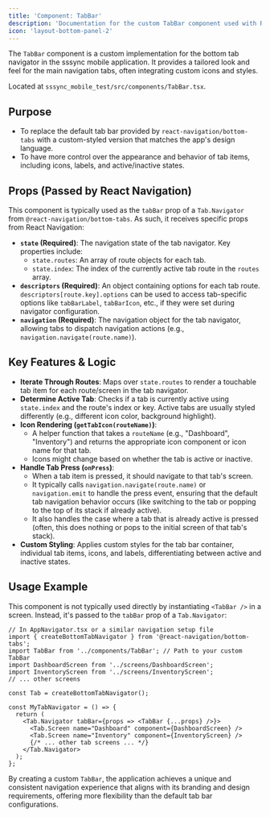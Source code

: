 ```yaml
---
title: 'Component: TabBar'
description: 'Documentation for the custom TabBar component used with React Navigation.'
icon: 'layout-bottom-panel-2'
---
```


The `TabBar` component is a custom implementation for the bottom tab navigator in the sssync mobile application. It provides a tailored look and feel for the main navigation tabs, often integrating custom icons and styles.

Located at `sssync_mobile_test/src/components/TabBar.tsx`.

## Purpose

-   To replace the default tab bar provided by `react-navigation/bottom-tabs` with a custom-styled version that matches the app's design language.
-   To have more control over the appearance and behavior of tab items, including icons, labels, and active/inactive states.

## Props (Passed by React Navigation)

This component is typically used as the `tabBar` prop of a `Tab.Navigator` from `@react-navigation/bottom-tabs`. As such, it receives specific props from React Navigation:

-   **`state` (Required)**: The navigation state of the tab navigator. Key properties include:
    -   `state.routes`: An array of route objects for each tab.
    -   `state.index`: The index of the currently active tab route in the `routes` array.
-   **`descriptors` (Required)**: An object containing options for each tab route. `descriptors[route.key].options` can be used to access tab-specific options like `tabBarLabel`, `tabBarIcon`, etc., if they were set during navigator configuration.
-   **`navigation` (Required)**: The navigation object for the tab navigator, allowing tabs to dispatch navigation actions (e.g., `navigation.navigate(route.name)`).

## Key Features & Logic

-   **Iterate Through Routes**: Maps over `state.routes` to render a touchable tab item for each route/screen in the tab navigator.
-   **Determine Active Tab**: Checks if a tab is currently active using `state.index` and the route's index or key. Active tabs are usually styled differently (e.g., different icon color, background highlight).
-   **Icon Rendering (`getTabIcon(routeName)`)**:
    -   A helper function that takes a `routeName` (e.g., "Dashboard", "Inventory") and returns the appropriate icon component or icon name for that tab.
    -   Icons might change based on whether the tab is active or inactive.
-   **Handle Tab Press (`onPress`)**:
    -   When a tab item is pressed, it should navigate to that tab's screen.
    -   It typically calls `navigation.navigate(route.name)` or `navigation.emit` to handle the press event, ensuring that the default tab navigation behavior occurs (like switching to the tab or popping to the top of its stack if already active).
    -   It also handles the case where a tab that is already active is pressed (often, this does nothing or pops to the initial screen of that tab's stack).
-   **Custom Styling**: Applies custom styles for the tab bar container, individual tab items, icons, and labels, differentiating between active and inactive states.

## Usage Example

This component is not typically used directly by instantiating `<TabBar />` in a screen. Instead, it's passed to the `tabBar` prop of a `Tab.Navigator`:

```tsx
// In AppNavigator.tsx or a similar navigation setup file
import { createBottomTabNavigator } from '@react-navigation/bottom-tabs';
import TabBar from '../components/TabBar'; // Path to your custom TabBar
import DashboardScreen from '../screens/DashboardScreen';
import InventoryScreen from '../screens/InventoryScreen';
// ... other screens

const Tab = createBottomTabNavigator();

const MyTabNavigator = () => {
  return (
    <Tab.Navigator tabBar={props => <TabBar {...props} />}>
      <Tab.Screen name="Dashboard" component={DashboardScreen} />
      <Tab.Screen name="Inventory" component={InventoryScreen} />
      {/* ... other tab screens ... */}
    </Tab.Navigator>
  );
};
```

By creating a custom `TabBar`, the application achieves a unique and consistent navigation experience that aligns with its branding and design requirements, offering more flexibility than the default tab bar configurations. 